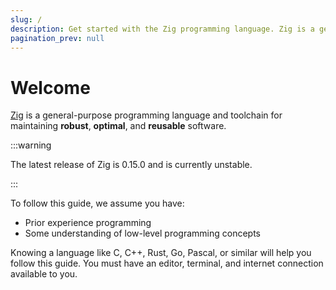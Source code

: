 ```yaml
---
slug: /
description: Get started with the Zig programming language. Zig is a general-purpose programming language and toolchain for maintaining robust, optimal, and reusable software.
pagination_prev: null
---
```


# Welcome

[Zig](https://ziglang.org) is a general-purpose programming language and
toolchain for maintaining **robust**, **optimal**, and **reusable** software.

:::warning

The latest release of Zig is 0.15.0 and is currently unstable.

:::

To follow this guide, we assume you have:

- Prior experience programming
- Some understanding of low-level programming concepts

Knowing a language like C, C++, Rust, Go, Pascal, or similar will help you follow
this guide. You must have an editor, terminal, and internet connection available
to you.
